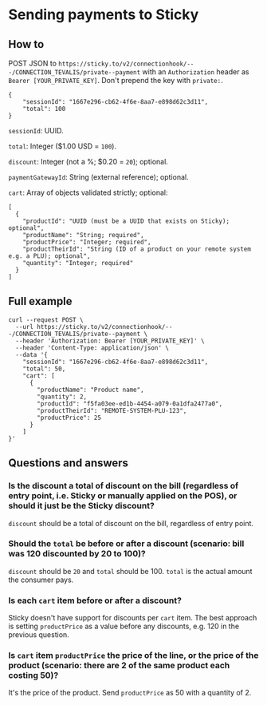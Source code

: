 # Sending payments to Sticky

## How to

POST JSON to `https://sticky.to/v2/connectionhook/---/CONNECTION_TEVALIS/private--payment` with an `Authorization` header as `Bearer [YOUR_PRIVATE_KEY]`. Don't prepend the key with `private:`.

```
{
	"sessionId": "1667e296-cb62-4f6e-8aa7-e898d62c3d11",
	"total": 100
}
```

`sessionId`: UUID.

`total`: Integer ($1.00 USD = `100`).

`discount`: Integer (not a %; $0.20 = `20`); optional.

`paymentGatewayId`: String (external reference); optional.

`cart`: Array of objects validated strictly; optional:

```
[
  {
    "productId": "UUID (must be a UUID that exists on Sticky); optional",
    "productName": "String; required",
    "productPrice": "Integer; required",
    "productTheirId": "String (ID of a product on your remote system e.g. a PLU); optional",
    "quantity": "Integer; required"
  }
]
```

## Full example

```
curl --request POST \
  --url https://sticky.to/v2/connectionhook/---/CONNECTION_TEVALIS/private--payment \
  --header 'Authorization: Bearer [YOUR_PRIVATE_KEY]' \
  --header 'Content-Type: application/json' \
  --data '{
    "sessionId": "1667e296-cb62-4f6e-8aa7-e898d62c3d11",
    "total": 50,
    "cart": [
      {
        "productName": "Product name",
        "quantity": 2,
        "productId": "f5fa03ee-ed1b-4454-a079-0a1dfa2477a0",
        "productTheirId": "REMOTE-SYSTEM-PLU-123",
        "productPrice": 25
      }
    ]
}'
```

## Questions and answers

### Is the discount a total of discount on the bill (regardless of entry point, i.e. Sticky or manually applied on the POS), or should it just be the Sticky discount?

`discount` should be a total of discount on the bill, regardless of entry point.

### Should the `total` be before or after a discount (scenario: bill was 120 discounted by 20 to 100)?

`discount` should be `20` and `total` should be 100. `total` is the actual amount the consumer pays.

### Is each `cart` item before or after a discount?

Sticky doesn't have support for discounts per `cart` item. The best approach is setting `productPrice` as a value before any discounts, e.g. 120 in the previous question.

### Is `cart` item `productPrice` the price of the line, or the price of the product (scenario: there are 2 of the same product each costing 50)?

It's the price of the product. Send `productPrice` as 50 with a quantity of 2.
